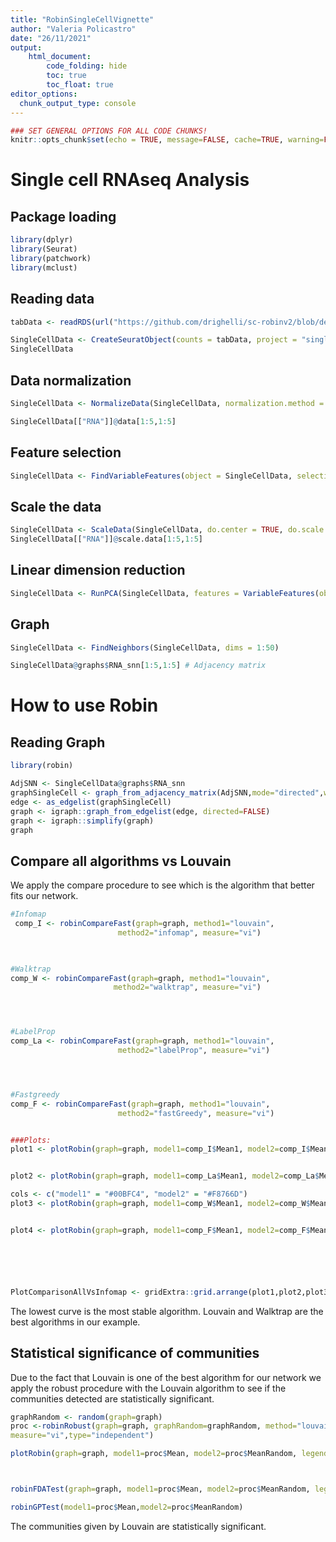 ```yaml
---
title: "RobinSingleCellVignette"
author: "Valeria Policastro"
date: "26/11/2021"
output: 
    html_document:
        code_folding: hide
        toc: true
        toc_float: true
editor_options: 
  chunk_output_type: console
---
```


```r
### SET GENERAL OPTIONS FOR ALL CODE CHUNKS!
knitr::opts_chunk$set(echo = TRUE, message=FALSE, cache=TRUE, warning=FALSE)
```

# Single cell RNAseq Analysis

## Package loading 
```r

library(dplyr)
library(Seurat)
library(patchwork)
library(mclust)

```

## Reading data 
```r
tabData <- readRDS(url("https://github.com/drighelli/sc-robinv2/blob/devel/inst/Subsemple1percentemptyDroplets_doublet_filtered_tabulamuris_mtx.rds","rb"))

SingleCellData <- CreateSeuratObject(counts = tabData, project = "singleCell", min.cells = round(dim(tabData)[2]*5/100), min.features = 0)
SingleCellData 
```

## Data normalization
```r

SingleCellData <- NormalizeData(SingleCellData, normalization.method = "LogNormalize", scale.factor = 10000)

SingleCellData[["RNA"]]@data[1:5,1:5]


```

## Feature selection 
```r

SingleCellData <- FindVariableFeatures(object = SingleCellData, selection.method="vst", nfeatures = 2000)


```

## Scale the data 
```r
SingleCellData <- ScaleData(SingleCellData, do.center = TRUE, do.scale = TRUE)
SingleCellData[["RNA"]]@scale.data[1:5,1:5]
```


## Linear dimension reduction
```r

SingleCellData <- RunPCA(SingleCellData, features = VariableFeatures(object = SingleCellData))
```


## Graph 
```r

SingleCellData <- FindNeighbors(SingleCellData, dims = 1:50) 

SingleCellData@graphs$RNA_snn[1:5,1:5] # Adjacency matrix
```


# How to use Robin

## Reading Graph
```r
library(robin)

AdjSNN <- SingleCellData@graphs$RNA_snn
graphSingleCell <- graph_from_adjacency_matrix(AdjSNN,mode="directed",weighted = TRUE,add.colnames = "NA",diag=FALSE)
edge <- as_edgelist(graphSingleCell)
graph <- igraph::graph_from_edgelist(edge, directed=FALSE)
graph <- igraph::simplify(graph)
graph

```



## Compare all algorithms vs Louvain
We apply the compare procedure to see which is the algorithm that better fits our network.
```r
#Infomap
 comp_I <- robinCompareFast(graph=graph, method1="louvain",
                        method2="infomap", measure="vi")
 


#Walktrap
comp_W <- robinCompareFast(graph=graph, method1="louvain",
                       method2="walktrap", measure="vi")




#LabelProp
comp_La <- robinCompareFast(graph=graph, method1="louvain",
                        method2="labelProp", measure="vi")




#Fastgreedy
comp_F <- robinCompareFast(graph=graph, method1="louvain",
                        method2="fastGreedy", measure="vi")


###Plots:
plot1 <- plotRobin(graph=graph, model1=comp_I$Mean1, model2=comp_I$Mean2, legend=c("louvain","infomap"))


plot2 <- plotRobin(graph=graph, model1=comp_La$Mean1, model2=comp_La$Mean2, legend=c("louvain","labelProp"))

cols <- c("model1" = "#00BFC4", "model2" = "#F8766D") 
plot3 <- plotRobin(graph=graph, model1=comp_W$Mean1, model2=comp_W$Mean2)+ggplot2::scale_colour_manual(values = cols,breaks = c("model1", "model2"), labels=c("louvain", "walktrap"))


plot4 <- plotRobin(graph=graph, model1=comp_F$Mean1, model2=comp_F$Mean2, legend=c("louvain", "fastGreedy"))






PlotComparisonAllVsInfomap <- gridExtra::grid.arrange(plot1,plot2,plot3,plot4, ncol=2)


```


The lowest curve is the most stable algorithm. Louvain and Walktrap are the best algorithms in our example. 



## Statistical significance of communities

Due to the fact that Louvain is one of the best algorithm for our network we apply the robust procedure with the Louvain algorithm to see if the communities detected are statistically significant.

```r
graphRandom <- random(graph=graph)
proc <-robinRobust(graph=graph, graphRandom=graphRandom, method="louvain",
measure="vi",type="independent")

plotRobin(graph=graph, model1=proc$Mean, model2=proc$MeanRandom, legend=c("real data", "null model"))



robinFDATest(graph=graph, model1=proc$Mean, model2=proc$MeanRandom, legend=c("real data", "null model"))

robinGPTest(model1=proc$Mean,model2=proc$MeanRandom)
```

The communities given by Louvain are statistically significant.
